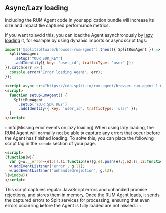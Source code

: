 
## Async/Lazy loading

Including the RUM Agent code in your application bundle will increase its size and impact the captured performance metrics.

If you want to avoid this, you can load the Agent asynchronously by [lazy loading](https://developer.mozilla.org/en-US/docs/Web/Performance/Lazy_loading) it, for example by using dynamic imports or async script tags:

<Tabs>
  <TabItem label="Dynamic import (NPM package)" value="npm">

```javascript
import('@splitsoftware/browser-rum-agent').then(({ SplitRumAgent }) => {
  SplitRumAgent
    .setup('YOUR_SDK_KEY')
    .addIdentity({ key: 'user_id', trafficType: 'user' });
}).catch(err => {
  console.error('Error loading Agent', err);
});
```

  </TabItem>
  <TabItem label="Async script tag (CDN version)" value="cdn">

```html
<script async src="https://cdn.split.io/rum-agent/browser-rum-agent-1.0.0.min.js" onload="setupRumAgent()"></script>
<script>
  function setupRumAgent() {
    SplitRumAgent
      .setup('YOUR_SDK_KEY')
      .addIdentity({ key: 'user_id', trafficType: 'user' });
  }
</script>
```

  </TabItem>
</Tabs>

:::info[Missing error events on lazy loading]
When using lazy loading, the RUM Agent will normally not be able to capture any errors that occur before the Agent has finished loading. To solve this, you can place the following script tag in the `<head>` section of your page.

```html
<script>
(function(w){
  var g=w.__error={e1:[],l1:function(e){g.e1.push(e);},e2:[],l2:function(e){g.e2.push(e);}};
  w.addEventListener('error', g.l1);
  w.addEventListener('unhandledrejection', g.l2);
}(window))
</script>
```

This script captures regular JavaScript errors and unhandled promise rejections, and stores them in memory. Once the RUM Agent loads, it sends the captured errors to Split services for processing, ensuring that even errors occurring before the Agent is fully loaded are not missed.
:::